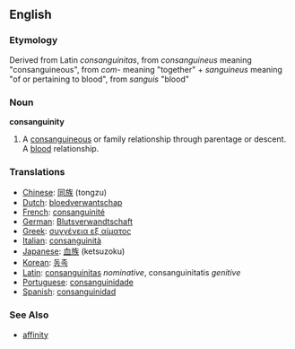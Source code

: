 ==English==

===Etymology===
Derived from Latin ''consanguinitas'', from ''consanguineus'' meaning "consanguineous", from ''com-'' meaning "together" + ''sanguineus'' meaning "of or pertaining to blood", from ''sanguis'' "blood"

=== Noun ===
'''consanguinity'''
#A [[consanguineous]] or family relationship through parentage or descent.  A [[blood]] relationship.

=== Translations ===

*[[Chinese]]: [[同族]] (tongzu)
*[[Dutch]]: [[bloedverwantschap]]
*[[French]]: [[consanguinité]]
*[[German]]: [[Blutsverwandtschaft]]
*[[Greek]]: [[συγγένεια εξ αίματος]]
*[[Italian]]: [[consanguinità]]
*[[Japanese]]: [[血族]] (ketsuzoku)
*[[Korean]]: [[동족]]
*[[Latin]]: [[consanguinitas]] ''nominative'', consanguinitatis ''genitive''
*[[Portuguese]]: [[consanguinidade]]
*[[Spanish]]: [[consanguinidad]]

===See Also===
*[[affinity]]